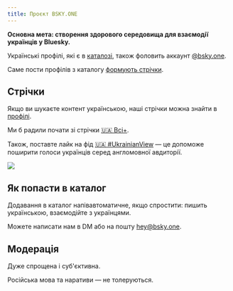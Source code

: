 ```yaml
---
title: Проєкт BSKY.ONE
---
```


**Основна мета: створення здорового середовища для взаємодії українців у Bluesky.**

Українські профілі, які є в [каталозі](https://bsky.one/profiles), також фоловить аккаунт
[@bsky.one](https://bsky.app/profile/bsky.one).

Саме пости профілів з каталогу [формують стрічки](/basics/feed).

## Стрічки

Якщо ви шукаєте контент українською, наші стрічки можна знайти в
[профілі](https://bsky.app/profile/bsky.one).

Ми б радили почати зі стрічки [🇺🇦 Всі+](https://bsky.app/profile/bsky.one/feed/all-plus).

Також, поставте лайк на фід
[🇺🇦 #UkrainianView](https://bsky.app/profile/bsky.one/feed/ukrainian-view) — це допоможе поширити
голоси українців серед англомовної авдиторії.

<img src="/images/bskyone-1.png" class="app-left-center" style="aspect-ratio: 1074/1245" />

## Як попасти в каталог

Додавання в каталог напівавтоматичне, якщо спростити: пишить українською, взаємодійте з українцями.

Можете написати нам в DM або на пошту [hey@bsky.one](email:hey@bsky.one).

## Модерація

Дуже спрощена і суб'єктивна.

Російська мова та наративи — не толеруються.
